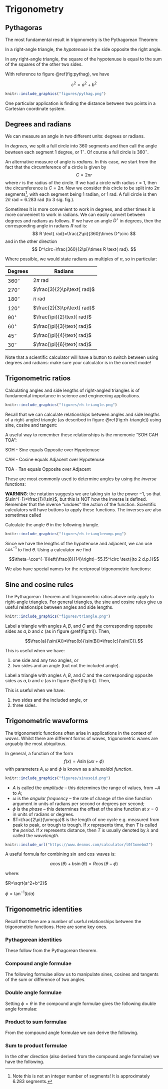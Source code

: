 # Trigonometry

## Pythagoras

The most fundamental result in trigonometry is the Pythagorean Theorem:

::: {.theorem #pythag name="Pythagorean Theorem"}


In a right-angle triangle, the *hypotenuse* is the side opposite the right angle.

In any right-angle triangle, the square of the hypotenuse is equal to the sum of the squares of the other two sides.

With reference to figure \@ref(fig:pythag), we have

$$c^2=a^2+b^2$$

```r
knitr::include_graphics("figures/pythag.png")
```
:::

One particular application is finding the distance between two points in a Cartesian coordinate system.

## Degrees and radians

We can measure an angle in two different units: degrees or radians.

In *degrees*, we split a full circle into 360 segments and then call the angle bewteen each segment 1 degree, or $1^\circ$. Of course a full circle is $360^\circ$.

An alternative measure of angle is *radians*. In this case, we start from the fact that the circumference of a circle is given by
$$
C=2\pi r
$$
where $r$ is the radius of the circle. If we had a circle with radius $r=1$, then the circumference is $C=2\pi$. Now we consider this circle to be split into $2\pi$ segments^[Note this is not an integer number of segments! It is approximately 6.283 segments.], with each segment being 1 radian, or $1 \text{ rad}$. A full circle is then $2\pi \text{ rad} = 6.283 \text{ rad}$ (to 3 sig. fig.).

Sometimes it is more convenient to work in degrees, and other times it is more convenient to work in radians. We can easily convert between degrees and radians as follows. If we have an angle $D^\circ$ in degrees, then the corresponding angle in radians $R \text{ rad}$ is:
$$
R \text{ rad}=\frac{2\pi}{360}\times D^\circ
$$
and in the other direction
$$
D^\circ=\frac{360}{2\pi}\times R \text{ rad}.
$$

Where possible, we would state radians as multiples of $\pi$, so in particular:

|Degrees|Radians|
|---|---|
|$360^\circ$|$2\pi\text{ rad}$|
|$270^\circ$|$\frac{3}{2}\pi\text{ rad}$|
|$180^\circ$|$\pi\text{ rad}$|
|$120^\circ$|$\frac{2}{3}\pi\text{ rad}$|
|$90^\circ$|$\frac{\pi}{2}\text{ rad}$|
|$60^\circ$|$\frac{\pi}{3}\text{ rad}$|
|$45^\circ$|$\frac{\pi}{4}\text{ rad}$|
|$30^\circ$|$\frac{\pi}{6}\text{ rad}$|

Note that a scientific calculator will have a button to switch between using degrees and radians: make sure your calculator is in the correct mode!

## Trigonometric ratios

Calculating angles and side lengths of right-angled triangles is of fundamental importance in science and engineering applications.

```r
knitr::include_graphics("figures/rh-triangle.png")
```

Recall that we can calculate relationships between angles and side lengths of a right-angled triangle (as described in figure \@ref(fig:rh-triangle)) using sine, cosine and tangent:

\begin{align*}
\sin(\theta)&=\frac{Opp.}{Hyp.}\\
\cos(\theta)&=\frac{Adj.}{Hyp.}\\
\tan(\theta)&=\frac{Opp.}{Adj.}
\end{align*}

A useful way to remember these relationships is the mnemonic "SOH CAH TOA":

SOH - Sine equals Opposite over Hypotenuse

CAH - Cosine equals Adjacent over Hypotenuse

TOA - Tan equals Opposite over Adjacent

These are most commonly used to determine angles by using the *inverse* functions:

\begin{align*}
\theta&=\sin^{-1}(\frac{Opp.}{Hyp.})\\
\theta&=\cos^{-1}(\frac{Adj.}{Hyp.})\\
\theta&=\tan^{-1}(\frac{Opp.}{Adj.})
\end{align*}

**WARNING**: the notation suggests we are taking $\sin$ to the power $-1$, so that $\sin^{-1}=\frac{1}{\sin}$, but this is NOT how the inverse is defined. Remember that the inverse "undoes" the action of the function. Scientific calculators will have buttons to apply these functions. The inverses are also sometimes called

\begin{align*}
\arcsin&=\sin^{-1},\\
\arccos&=\cos^{-1},\\
\arctan&=\tan^{-1}.
\end{align*}


::: {.example #inversetrig name="Applying inverse trig. functions"}
Calculate the angle $\theta$ in the following triangle.

```r
knitr::include_graphics("figures/rh-triangleexmp.png")
```

Since we have the lengths of the hypotenuse and adjacent, we can use $\cos^{-1}$ to find $\theta$. Using a calculator we find

$$\theta=\cos^{-1}\left(\frac{8}{14}\right)=55.15^\circ \text{(to 2 d.p.)}$$
:::


We also have special names for the reciprocal trigonometric functions:

\begin{align*}
\operatorname{cosec}(\theta)&=\frac{1}{\sin(\theta)},\\
\sec(\theta)&=\frac{1}{\cos(\theta)},\\
\cot(\theta)&=\frac{1}{\tan(\theta)}.
\end{align*}

## Sine and cosine rules

The Pythagorean Theorem and Trigonometric ratios above only apply to right-angle triangles. For general triangles, the sine and cosine rules give us useful relationsips between angles and side lengths.

```r
knitr::include_graphics("figures/triangle.png")
```

::: {.theorem #sinerule name="Sine Rule"}
Label a triangle with angles $A, B,$ and $C$ and the corresponding opposite sides as $a, b$ and $c$ (as in figure \@ref(fig:tri)). Then,

$$\frac{a}{\sin(A)}=\frac{b}{\sin(B)}=\frac{c}{\sin(C)}.$$

This is useful when we have:

1. one side and any two angles, or
1. two sides and an angle (but not the included angle).

:::

::: {.theorem #cosinerule name="Cosine Rule"}
Label a triangle with angles $A, B,$ and $C$ and the corresponding opposite sides as $a, b$ and $c$ (as in figure \@ref(fig:tri)). Then,

\begin{align*}
a^2&= b^2 +c^2 -2bc\cos(A)\quad\text{ or,}\\
b^2&=a^2+c^2-2ac\cos(B)\quad\text{ or,}\\
c^2&=a^2+b^2-2ab\cos(C).
\end{align*}

This is useful when we have:

1. two sides and the included angle, or
2. three sides.

:::


## Trigonometric waveforms

The trigonometric functions often arise in applications in the context of *waves*. Whilst there are different forms of waves, trigonometric waves are arguably the most ubiquitous. 

In general, a function of the form
$$
f(x)=A\sin(\omega x + \phi)
$$
with parameters $A,\omega$ and $\phi$ is known as a *sinusoidal function*.

```r
knitr::include_graphics("figures/sinusoid.png")
```

* $A$ is called the *amplitude* -- this determines the range of values, from $-A$ to $A$;
* $\omega$ is the *angular frequency* -- the rate of change of the sine function argument in units of radians per second or degrees per second;
* $\phi$ is the *phase* -- this determines the offset of the sine function at $x=0$ in units of radians or degrees.
* $T=\frac{2\pi}{\omega}$ is the length of one cycle e.g. measured from peak to peak, or trough to trough. If $x$ represents time, then $T$ is called the *period*. If $x$ represents distance, then $T$ is usually denoted by $\lambda$ and called the *wavelength*.

```r
knitr::include_url("https://www.desmos.com/calculator/l0f1omebm2")
```

A useful formula for combining $\sin$ and $\cos$ waves is:

$$a\cos(\theta)+b\sin(\theta)=R\cos(\theta-\phi)$$

where:

$R=\sqrt{a^2+b^2}$

$\phi=\tan^{-1}(b/a)$

## Trigonometric identities

Recall that there are a number of useful relationships between the trigonometric functions. Here are some key ones.


### Pythagorean identities

These follow from the Pythagorean theorem.

\begin{gather*}
\sin^2(\theta)+\cos^2(\theta)=1\\
1+\tan^2(\theta)=\sec^2(\theta)\\
\cot^2(\theta)+1=\operatorname{cosec}^2(\theta)
\end{gather*}

### Compound angle formulae

The following formulae allow us to manipulate sines, cosines and tangents of the sum or difference of two angles.

\begin{align*}
\sin(\theta+\phi)&=\sin(\theta)\cos(\phi)+\cos(\theta)\sin(\phi)\\
\sin(\theta-\phi)&=\sin(\theta)\cos(\phi)-\cos(\theta)\sin(\phi)\\
\cos(\theta+\phi)&=\cos(\theta)\cos(\phi)-\sin(\theta)\sin(\phi)\\
\cos(\theta-\phi)&=\cos(\theta)\cos(\phi)+\sin(\theta)\sin(\phi)\\
\tan(\theta+\phi)&=\frac{\tan(\theta)+\tan(\phi)}{1-\tan(\theta)\tan(\phi)}\\
\tan(\theta-\phi)&=\frac{\tan(\theta)-\tan(\phi)}{1+\tan(\theta)\tan(\phi)}
\end{align*}

### Double angle formulae

Setting $\phi=\theta$ in the compound angle formulae gives the following double angle formulae:

\begin{align*}
\sin(2\theta)&=2\sin(\theta)\cos(\theta)\\
\cos(2\theta)&=\cos^2(\theta)-\sin^2(\theta)\\
\tan(2\theta)&=\frac{2\tan(\theta)}{1-\tan^2(\theta)}
\end{align*}

### Product to sum formulae

From the compound angle formulae we can derive the following.

\begin{align*}
\sin(\theta)\cos(\phi)&=\frac{1}{2}[\sin(\theta+\phi)+\sin(\theta-\phi)]\\
\cos(\theta)\sin(\phi)&=\frac{1}{2}[\sin(\theta+\phi)-\sin(\theta-\phi)]\\
\cos(\theta)\cos(\phi)&=\frac{1}{2}[\cos(\theta+\phi)+\cos(\theta-\phi)]\\
\sin(\theta)\sin(\phi)&=-\frac{1}{2}[\cos(\theta+\phi)-\cos(\theta-\phi)]\\
\end{align*}

### Sum to product formulae

In the other direction (also derived from the compound angle formulae) we have the following.

\begin{align*}
\sin(\theta)+\sin(\phi)=2\sin\left(\frac{\theta+\phi}{2}\right)\cos\left(\frac{\theta-\phi}{2}\right)\\
\sin(\theta)-\sin(\phi)=2\cos\left(\frac{\theta+\phi}{2}\right)\sin\left(\frac{\theta-\phi}{2}\right)\\
\cos(\theta)+\cos(\phi)=2\cos\left(\frac{\theta+\phi}{2}\right)\cos\left(\frac{\theta-\phi}{2}\right)\\
\cos(\theta)-\cos(\phi)=-2\sin\left(\frac{\theta+\phi}{2}\right)\sin\left(\frac{\theta-\phi}{2}\right)
\end{align*}
